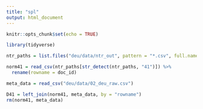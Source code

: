 ```yaml
---
title: "spl"
output: html_document
---
```


```r
knitr::opts_chunk$set(echo = TRUE)

library(tidyverse)
```

```r
ntr_paths = list.files("deu/data/ntr_out", pattern = "*.csv", full.names = T)

norm41 = read_csv(ntr_paths[str_detect(ntr_paths, "41")]) %>%
  rename(rowname = doc_id)

meta_data = read_csv("deu/data/02_deu_raw.csv")

D41 = left_join(norm41, meta_data, by = "rowname")
rm(norm41, meta_data)
```

```r

```

